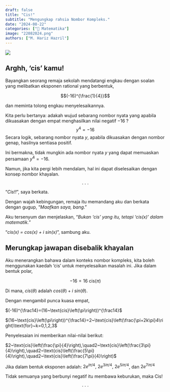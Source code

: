 ```yaml
---
draft: false
title: "Cis!"
subtitle: "Mengungkap rahsia Nombor Kompleks."
date: "2024-08-22"
categories: ["🔢 Matematika"]
image: "22082024.png"
authors: ["M. Hariz Hazril"]
---
```


![](22082024.png){fig-align="center"}

## Arghh, 'cis' kamu!

Bayangkan seorang remaja sekolah mendatangi engkau dengan soalan yang melibatkan eksponen rational yang berbentuk,

$$(-16)^{\frac{1}{4}}$$

dan meminta tolong engkau menyelesaikannya.

Kita perlu bertanya: adakah wujud sebarang nombor nyata yang apabila dikuasakan dengan empat menghasilkan nilai negatif $-16~?$ $$
y^4=-16
$$Secara logik, sebarang nombor nyata $y$, apabila dikuasakan dengan nombor genap, hasilnya sentiasa positif.

Ini bermakna, tidak mungkin ada nombor nyata $y$ yang dapat memuaskan persamaan $y^4 = -16$.

Namun, jika kita pergi lebih mendalam, hal ini dapat diselesaikan dengan konsep nombor khayalan.

$$\cdot~\cdot~\cdot$$ "*Cis!!*", saya berkata.

Dengan wajah kebingungan, remaja itu memandang aku dan berkata dengan gugup, "*Maafkan saya, bang*."

Aku tersenyum dan menjelaskan, "*Bukan 'cis' yang itu, tetapi 'cis(x)' dalam matematik.*"

"*cis(x) = cos(x) + i sin(x)*", sambung aku.

## Merungkap jawapan disebalik khayalan

Aku menerangkan bahawa dalam konteks nombor kompleks, kita boleh menggunakan kaedah 'cis' untuk menyelesaikan masalah ini. Jika dalam bentuk polar,

$$
-16=16~\text{cis}(\pi)
$$

Di mana, $cis(\theta)$ adalah $cos(\theta)+i~sin(\theta)$.

Dengan mengambil punca kuasa empat,

$(-16)^{\frac14}=(16~\text{cis}\left(\pi\right))^{\frac14}$

$(16~\text{cis}\left(\pi\right))^{\frac14}=2~\text{cis}\left(\frac{\pi+2k\pi}4\right)\text{for}~k=0,1,2,3$

Penyelesaian ini memberikan nilai-nilai berikut:

$2~\text{cis}\left(\frac{\pi}{4}\right),\quad2~\text{cis}\left(\frac{3\pi}{4}\right),\quad2~\text{cis}\left(\frac{5\pi}{4}\right),\quad2~\text{cis}\left(\frac{7\pi}{4}\right)$

Jika dalam bentuk eksponen adalah: $2e^{i\pi/4},~2e^{3i\pi/4},~2e^{5i\pi/4}$, dan $2e^{7i\pi/4}$

Tidak semuanya yang berbunyi negatif itu membawa keburukan, maka Cis!

$$\cdot~\cdot~\cdot$$
